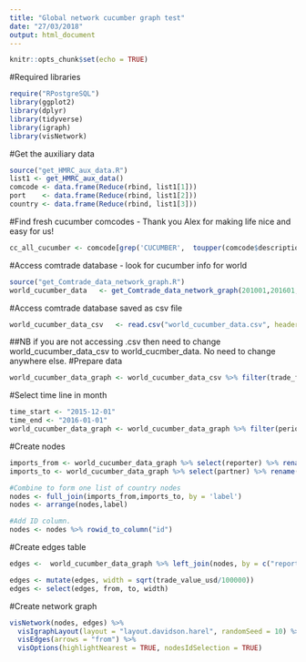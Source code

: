 ```yaml
---
title: "Global network cucumber graph test"
date: "27/03/2018"
output: html_document
---
```


```r
knitr::opts_chunk$set(echo = TRUE)
```

#Required libraries
```r
require("RPostgreSQL")
library(ggplot2)
library(dplyr)
library(tidyverse)
library(igraph)
library(visNetwork)
```

#Get the auxiliary data
```r
source("get_HMRC_aux_data.R")
list1 <- get_HMRC_aux_data()
comcode <- data.frame(Reduce(rbind, list1[1]))
port    <- data.frame(Reduce(rbind, list1[2]))
country <- data.frame(Reduce(rbind, list1[3]))
```

#Find fresh cucumber comcodes - Thank you Alex for making life nice and easy for us! 
```r
cc_all_cucumber <- comcode[grep('CUCUMBER',  toupper(comcode$description)),]
```

#Access comtrade database - look for cucumber info for world
```r
source("get_Comtrade_data_network_graph.R")
world_cucumber_data   <- get_Comtrade_data_network_graph(201001,201601,"default","070700")
```

#Access comtrade database saved as csv file
```r
world_cucumber_data_csv   <- read.csv("world_cucumber_data.csv", header = TRUE, sep = ",")
```

##NB if you are not accessing .csv then need to change world_cucumber_data_csv to world_cucmber_data. No need to change anywhere else. 
#Prepare data
```r
world_cucumber_data_graph <- world_cucumber_data_csv %>% filter(trade_flow=="Imports") %>% select(period,reporter,partner,trade_value_usd) %>% mutate(period = paste0(period,"01")) %>% mutate(period = as.Date(period, "%Y%m%d"))
```

#Select time line in month
```r
time_start <- "2015-12-01"
time_end <- "2016-01-01"
world_cucumber_data_graph <- world_cucumber_data_graph %>% filter(period < time_end & period >= time_start) 
```

#Create nodes 
```r
imports_from <- world_cucumber_data_graph %>% select(reporter) %>% rename(label = reporter) %>% distinct(label)
imports_to <- world_cucumber_data_graph %>% select(partner) %>% rename(label = partner) %>% distinct(label)

#Combine to form one list of country nodes
nodes <- full_join(imports_from,imports_to, by = 'label')
nodes <- arrange(nodes,label)

#Add ID column. 
nodes <- nodes %>% rowid_to_column("id")
```

#Create edges table 
```r
edges <-  world_cucumber_data_graph %>% left_join(nodes, by = c("reporter" = "label"))%>% rename(to = id) %>% left_join(nodes, by = c("partner"  = "label")) %>% rename(from = id)

edges <- mutate(edges, width = sqrt(trade_value_usd/100000))
edges <- select(edges, from, to, width)

```

#Create network graph
```r
visNetwork(nodes, edges) %>% 
  visIgraphLayout(layout = "layout.davidson.harel", randomSeed = 10) %>%
  visEdges(arrows = "from") %>%
  visOptions(highlightNearest = TRUE, nodesIdSelection = TRUE) 

```







